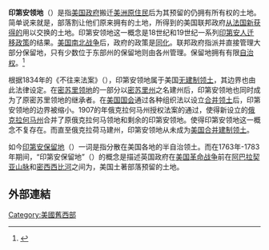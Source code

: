 {{Distinguish|印第安纳领地}}
{{关于|美国历史上存在的一块领地|美国现存的北美原住民管理区|印第安保留地}}
{{Infobox former subdivision
|width (default 290px)
|_noautocat (no for no automatic categorization)
|common_name            = 俄克拉荷馬
|american_name
|conventional_long_name = 印第安領地<br />{{lang|en|Indian Territory}}
|status_text
|nation                 = [[美國|美國]]
|subdivision            = 未建制領土
|p1
|flag_p1
|image_p1
|life_span
|year_start             = 1834年
|year_end               = 1907年
|image_map              = okterritory.png
|image_map_alt          = Oklahoma and Indian Territory, 1890's
|image_map_caption      = 1890年印第安領地
|capital
|latd
|latm
|latNS
|longd
|longm
|longEW
|area
|government_type        = 自我管治
|title_leader
|title_deputy
|leader1 (up to six)
|year_leader1
|deputy1
|year_deputy (up to six)
|legislature
|house1
|house2
|type_house1
|type_house2
|era
|event_pre
|date_pre
|year_pre
|event_start            = {{link-en|不來往法案|Nonintercourse Act}}
|date_start             = 6月30日
|event_end              = [[俄克拉荷馬州|建州]]
|date_end               = 11月16日
|event1                 = {{link-en|普拉特購地|Platte Purchase}}
|date_event1            = 1836年
|event2                 = {{link-en|堪薩斯－內布拉斯加法案|Kansas–Nebraska Act}}
|date_event2            = 5月30日
|year_event2            = 1854年
|event3                 = 俄克拉荷馬領地
|date_event3            = 5月2日
|year_event3            = 1890年
|event_post
|date_post
|year_post
|stat_year1 (up to 5)
|stat_area1
|stat_pop1
|political_subdiv
|pn1
|sn1
|today                  = [[俄克拉荷馬州|俄克拉荷馬州]]<br>[[堪薩斯州|堪薩斯州]]<br> [[內布拉斯加州|內布拉斯加州]]<br>[[密蘇里州|密蘇里州]]（{{link-en|普拉特購地|Platte Purchase}}）<br>[[科羅拉多州|科羅拉多州]]<br>[[北達科他州|北達科他州]] <br>[[南達科他州|南達科他州]]<br> [[蒙大拿州|蒙大拿州]]<br>[[懷俄明州|懷俄明州]]
}}

'''印第安领地'''（{{lang-en|Indian Territory}}）是指[[美国政府|美国政府]]搬迁[[美洲原住民|美洲原住民]]后为其预留的仍拥有所有权的土地。简单说来就是，部落割让他们原来拥有的土地，所得到的美国联邦政府[[路易斯安那购地|从法国新获得的]]用以交换的土地。印第安领地这一概念是18世纪和19世纪一系列[[印第安人迁移政策|印第安人迁移政策]]的结果。[[美国南北战争|美国南北战争]]后，政府的政策是[[同化|同化]]。联邦政府指派并直接管理大部分保留地，只有少数位于东部州的保留地则由各州管理。保留地拥有有限[[自治权|自治权]]。<ref>{{cite web |url=https://epaper.gmw.cn/gmrb/html/2014-06/19/nw.D110000gmrb_20140619_8-08.htm |title=《光明日报》，驻华盛顿记者,韩显阳,2014年06月19日 |access-date=2021年12月31日 |archive-date=2021年12月31日 |archive-url=https://web.archive.org/web/20211231125059/https://epaper.gmw.cn/gmrb/html/2014-06/19/nw.D110000gmrb_20140619_8-08.htm |dead-url=no }}</ref>

根据1834年的《不往来法案》（{{lang|en|Non-Intercourse Act}}），印第安领地属于美国[[美国领土|无建制领土]]，其边界也由此法律设定。在[[密苏里领地|密苏里领地]]的一部分以[[密苏里州|密苏里州]]之名建州后，印第安领地也同时成为了原密苏里领地的继承者。在[[美国国会|美国国会]]通过各种组织法以设立[[美国领土|合并领土]]后，印第安领地的边界被缩小。1907的年俄克拉何马州授权法案的通过，使得新设立的[[俄克拉何马州|俄克拉何马州]]合并了原俄克拉何马领地和剩余的印第安领地。使得印第安领地这一概念不复存在。而直至俄克拉荷马建州，印第安领地从未成为[[美国合并建制领土|美国合并建制领土]]。

如今[[印第安保留地|印第安保留地]]（{{lang|en|Indian Reserve}}）一词是指分散在美国各地的半自治领土。而在1763年-1783年期间，“印第安保留地”（{{lang|en|Indian Reserve}}）的概念是描述英国政府在[[美国革命战争|美国革命战争]]前在[[阿巴拉契亚山脉|阿巴拉契亚山脉]]和[[密西西比河|密西西比河]]之间为，美国土著部落预留的土地。
== 外部連結==
{{Reflist}}

[[Category:美國舊西部|Category:美國舊西部]]
